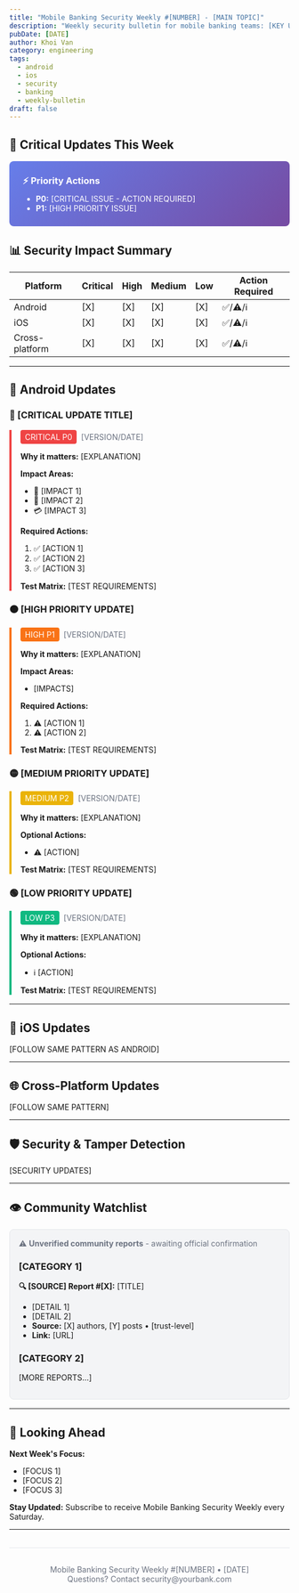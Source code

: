 ```yaml
---
title: "Mobile Banking Security Weekly #[NUMBER] - [MAIN TOPIC]"
description: "Weekly security bulletin for mobile banking teams: [KEY UPDATES SUMMARY]"
pubDate: [DATE]
author: Khoi Van
category: engineering
tags:
  - android
  - ios
  - security
  - banking
  - weekly-bulletin
draft: false
---
```


## 🚨 Critical Updates This Week

<div style="background: linear-gradient(135deg, #667eea 0%, #764ba2 100%); color: white; padding: 1.5rem; border-radius: 8px; margin: 1rem 0;">
  <h3 style="margin: 0; color: white;">⚡ Priority Actions</h3>
  <ul style="margin: 0.5rem 0 0 0;">
    <li><strong>P0:</strong> [CRITICAL ISSUE - ACTION REQUIRED]</li>
    <li><strong>P1:</strong> [HIGH PRIORITY ISSUE]</li>
  </ul>
</div>

## 📊 Security Impact Summary

| Platform | Critical | High | Medium | Low | Action Required |
|----------|----------|------|--------|-----|----------------|
| Android  | [X] | [X] | [X] | [X] | ✅/⚠️/ℹ️ |
| iOS | [X] | [X] | [X] | [X] | ✅/⚠️/ℹ️ |
| Cross-platform | [X] | [X] | [X] | [X] | ✅/⚠️/ℹ️ |

---

## 🤖 Android Updates

### 🔴 [CRITICAL UPDATE TITLE]
<div style="border-left: 4px solid #ef4444; padding-left: 1rem; margin: 1rem 0;">
  <div style="display: flex; align-items: center; gap: 0.5rem; margin-bottom: 0.5rem;">
    <span style="background: #ef4444; color: white; padding: 0.25rem 0.5rem; border-radius: 4px; font-size: 0.875rem;">CRITICAL P0</span>
    <span style="color: #6b7280;">[VERSION/DATE]</span>
  </div>
  
  **Why it matters:** [EXPLANATION]
  
  **Impact Areas:**
  - 🔐 [IMPACT 1]
  - 📱 [IMPACT 2]
  - 💳 [IMPACT 3]
  
  **Required Actions:**
  1. ✅ [ACTION 1]
  2. ✅ [ACTION 2]
  3. ✅ [ACTION 3]
  
  **Test Matrix:** [TEST REQUIREMENTS]
</div>

### 🟠 [HIGH PRIORITY UPDATE]
<div style="border-left: 4px solid #f97316; padding-left: 1rem; margin: 1rem 0;">
  <div style="display: flex; align-items: center; gap: 0.5rem; margin-bottom: 0.5rem;">
    <span style="background: #f97316; color: white; padding: 0.25rem 0.5rem; border-radius: 4px; font-size: 0.875rem;">HIGH P1</span>
    <span style="color: #6b7280;">[VERSION/DATE]</span>
  </div>
  
  **Why it matters:** [EXPLANATION]
  
  **Impact Areas:**
  - [IMPACTS]
  
  **Required Actions:**
  1. ⚠️ [ACTION 1]
  2. ⚠️ [ACTION 2]
  
  **Test Matrix:** [TEST REQUIREMENTS]
</div>

### 🟡 [MEDIUM PRIORITY UPDATE]
<div style="border-left: 4px solid #eab308; padding-left: 1rem; margin: 1rem 0;">
  <div style="display: flex; align-items: center; gap: 0.5rem; margin-bottom: 0.5rem;">
    <span style="background: #eab308; color: white; padding: 0.25rem 0.5rem; border-radius: 4px; font-size: 0.875rem;">MEDIUM P2</span>
    <span style="color: #6b7280;">[VERSION/DATE]</span>
  </div>
  
  **Why it matters:** [EXPLANATION]
  
  **Optional Actions:**
  - ⚠️ [ACTION]
  
  **Test Matrix:** [TEST REQUIREMENTS]
</div>

### 🟢 [LOW PRIORITY UPDATE]
<div style="border-left: 4px solid #10b981; padding-left: 1rem; margin: 1rem 0;">
  <div style="display: flex; align-items: center; gap: 0.5rem; margin-bottom: 0.5rem;">
    <span style="background: #10b981; color: white; padding: 0.25rem 0.5rem; border-radius: 4px; font-size: 0.875rem;">LOW P3</span>
    <span style="color: #6b7280;">[VERSION/DATE]</span>
  </div>
  
  **Why it matters:** [EXPLANATION]
  
  **Optional Actions:**
  - ℹ️ [ACTION]
  
  **Test Matrix:** [TEST REQUIREMENTS]
</div>

---

## 🍎 iOS Updates

[FOLLOW SAME PATTERN AS ANDROID]

---

## 🌐 Cross-Platform Updates

[FOLLOW SAME PATTERN]

---

## 🛡️ Security & Tamper Detection

[SECURITY UPDATES]

---

## 👁️ Community Watchlist

<div style="background: #f3f4f6; border: 1px solid #e5e7eb; padding: 1rem; border-radius: 8px; margin: 1rem 0;">
  <p style="margin: 0 0 1rem 0; color: #6b7280; font-size: 0.875rem;">⚠️ <strong>Unverified community reports</strong> - awaiting official confirmation</p>
  
  ### [CATEGORY 1]
  
  **🔍 [SOURCE] Report #[X]:** [TITLE]
  - [DETAIL 1]
  - [DETAIL 2]
  - **Source:** [X] authors, [Y] posts • [trust-level]
  - **Link:** [URL]
  
  ### [CATEGORY 2]
  
  [MORE REPORTS...]
</div>

---

## 📅 Looking Ahead

**Next Week's Focus:**
- [FOCUS 1]
- [FOCUS 2]
- [FOCUS 3]

**Stay Updated:**
Subscribe to receive Mobile Banking Security Weekly every Saturday.

---

<div style="text-align: center; margin-top: 2rem; padding-top: 1rem; border-top: 1px solid #e5e7eb;">
  <p style="color: #6b7280; font-size: 0.875rem;">
    Mobile Banking Security Weekly #[NUMBER] • [DATE]<br/>
    Questions? Contact security@yourbank.com
  </p>
</div>
